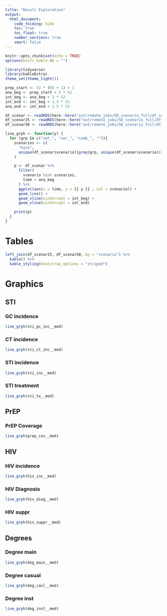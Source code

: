 ```yaml
---
title: "Result Exploration"
output: 
  html_document: 
    code_folding: hide
    toc: true
    toc_float: true
    number_sections: true
    smart: false
---
```


```r
knitr::opts_chunk$set(echo = TRUE)
options(knitr.kable.NA = "")

library(tidyverse)
library(kableExtra)
theme_set(theme_light())

prep_start <- 52 * (65 + 1) + 1
ana_beg <- prep_start + 5 * 52
int_beg <- ana_beg + 1 * 52
int_end <- int_beg + 1.5 * 52
ana_end <- int_end + 2.5 * 52

df_scenar <- readRDS(here::here("out/remote_jobs/SD_scenario_full/df_scenar.rds"))
df_scenar25 <- readRDS(here::here("out/remote_jobs/SD_scenario_full/df_scenar25.rds"))
df_scenar50 <- readRDS(here::here("out/remote_jobs/SD_scenario_full/df_scenar50.rds"))

line_grph <- function(y) {
  for (grp in c("net_", "ser_", "comb_", "")){
    scenarios <- c(
      "base",
      unique(df_scenar$scenario)[grep(grp, unique(df_scenar$scenario))]
    )

    p <- df_scenar %>%
      filter(
        scenario %in% scenarios,
        time > ana_beg
      ) %>%
      ggplot(aes(x = time, y = {{ y }} , col = scenario)) +
      geom_line() +
      geom_vline(xintercept = int_beg) +
      geom_vline(xintercept = int_end)

    print(p)
  }
}
```

# Tables

```r
left_join(df_scenar25, df_scenar50, by = "scenario") %>%
  kable() %>%
  kable_styling(bootstrap_options = "striped")
```

# Graphics

## STI 

### GC incidence 

```r
line_grph(sti_gc_inc__med)
```

### CT incidence 

```r
line_grph(sti_ct_inc__med)
```


### STI incidence 

```r
line_grph(sti_inc__med)
```

### STI treatment 

```r
line_grph(sti_tx__med)
```

## PrEP

### PrEP Coverage

```r
line_grph(prep_cov__med)
```

## HIV

### HIV incidence 

```r
line_grph(hiv_inc__med)
```

### HIV Diagnosis

```r
line_grph(hiv_diag__med)
```

### HIV suppr 

```r
line_grph(hiv_suppr__med)
```

## Degrees

### Degree main 

```r
line_grph(deg_main__med)
```

### Degree casual 

```r
line_grph(deg_casl__med)
```

### Degree inst 

```r
line_grph(deg_inst__med)
```

